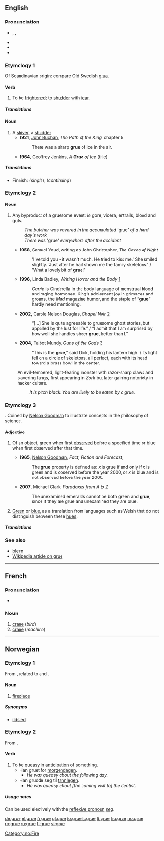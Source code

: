 {{was wotd|2009|May|14}}
{{also|Grue}}
==English==

===Pronunciation===
* {{enPR|gro͞o}}, {{IPA|/gruː/}}, {{SAMPA|/gru:/}}
* {{audio|en-us-grue.ogg|Audio (US)}}
* {{rhymes|uː}}
* {{homophones|grew}}

===Etymology 1===
Of Scandinavian origin: compare Old Swedish [[grua]].

====Verb====
{{en-verb|gru|ing}}

# {{intransitive|archaic}} To be [[frightened]]; to [[shudder]] with [[fear]].

=====Translations=====
{{trans-see|shudder}}

====Noun====
{{en-noun}}

# A [[shiver]], a [[shudder]]
#* '''1921''', [[w:John Buchan|John Buchan]], ''The Path of the King'', chapter 9
#*: There was a sharp '''grue''' of ice in the air.
#* '''1964''', Geoffrey Jenkins, ''A '''Grue''' of Ice'' (title)

=====Translations=====
{{trans-top|shiver}}
* Finnish: {{t|fi|värähdys}} (''single''), {{t-|fi|värinä}} (''continuing'')
{{trans-mid}}
{{trans-bottom}}

===Etymology 2===
{{back-form|gruesome}}

====Noun====
{{en-noun|-}}

# Any byproduct of a gruesome event: ''ie'' gore, vicera, entrails, blood and guts.
#: ''The butcher was covered in the accumulated'' 'grue''' of a hard day's work''
#: ''There was'' 'grue''' everywhere after the accident''
#* '''1958''', Samuel Youd, writing as John Christopher, ''The Caves of Night''
#*: 'I've told you - it wasn't much. He tried to kiss me.' She smiled slightly. 'Just after he had shown me the family skeletons.' / 'What a lovely bit of '''grue'''!'
#* '''1996,''' Linda Badley, ''Writing Horror and the Body'' [http://print.google.com/print?hl=en&id=iaHQorgoqd4C&pg=PA39&lpg=PA39&sig=0unz5oiZA5IURViNe75MsU7vHG4]
#*: ''Carrie'' is Cinderella in the body language of menstrual blood and raging hormones. King’s adolescent joy in grimaces and groans, the ''Mad'' magazine humor, and the staple of “'''grue'''” hardly need mentioning.
#* '''2002,''' Carole Nelson Douglas, ''Chapel Noir'' [http://print.google.com/print?hl=en&id=ZZu4sl0P1EAC&pg=PA336&lpg=PA336&sig=dPR0ntE54xw-h3m6fByM0fgJiuc]
#*: “[...] She is quite agreeable to gruesome ghost stories, but appalled by the lust for life.” / “I admit that I am surprised by how well she handles sheer '''grue''', better than I.”
#* '''2004,''' Talbot Mundy, ''Guns of the Gods'' [http://print.google.com/print?hl=en&id=PUCcyz2L1iwC&pg=PA244&lpg=PA244&sig=REDDP_txW9FrUWEogxny6lZ4wUo]
#*: “This is the '''grue''',” said Dick, holding his lantern high. / Its light fell on a circle of skeletons, all perfect, each with its head toward a brass bowl in the center.

{{en-noun}}

:An evil-tempered, light-fearing monster with razor-sharp claws and slavering fangs, first appearing in ''Zork'' but later gaining notoriety in hacker culture.
::''It is pitch black.  You are likely to be eaten by a grue.''

===Etymology 3===
{{blend|green|blue}}. Coined by [[w:Nelson_Goodman|Nelson Goodman]] to illustrate concepts in the philosophy of science.

====Adjective====
{{en-adj|-}}

# {{philosophy}} Of an object, green when first [[observe]]d before a specified time or blue when first observed after that time.
#* '''1965''', [[w:Nelson Goodman|Nelson Goodman]], ''Fact, Fiction and Forecast'',
#*: The '''grue''' property is defined as: ''x'' is grue if and only if ''x'' is green and is observed before the year 2000, or ''x'' is blue and is not observed before the year 2000.
#* '''2007''', Michael Clark, ''Paradoxes from A to Z‎''
#*: The unexamined emeralds cannot be both green and '''grue''', since if they are grue and unexamined they are blue.
# {{linguistics}} [[green|Green]] or [[blue]], as a translation from languages such as Welsh that do not distinguish between these [[hue]]s.

=====Translations=====
{{trans-top|philosophy: of an object that is first green, then blue}}
{{trans-mid}}
{{trans-bottom}}

{{trans-top|linguistics: green or blue in languages that do not distinguish the two colors}}
{{trans-mid}}
{{trans-bottom}}

===See also===
* [[bleen]]
* [[w:grue|Wikipedia article on grue]]

----

==French==

===Pronunciation===
* {{audio|Fr-grue.ogg|audio}}

===Noun===
{{fr-noun|f}}

# [[crane]] (''bird'')
# [[crane]] (''machine'')

----

==Norwegian==

===Etymology 1===
From {{LG.|no}}, related to {{term|gruve||mine}} and {{term|grav||grave}}.

====Noun====
{{no-noun-c|gru}}

# [[fireplace]]

=====Synonyms=====
* [[ildsted]]

===Etymology 2===
From {{LG.|no}}.

====Verb====
{{no-verb-1|gru}}
{{no-verb-4|gru}}

# To be [[queasy]] in [[anticipation]] of something.
#* Han gruet for [[morgendagen]].
#** ''He was queasy about the following day.''
#* Han grudde seg til [[tannlege]]n.
#** ''He was queasy about [the coming visit to] the dentist.''

=====Usage notes=====
Can be used electively with the [[reflexive pronoun]] ''[[seg]]''.

[[Category:no:Fire]]

[[de:grue]]
[[el:grue]]
[[fr:grue]]
[[gl:grue]]
[[io:grue]]
[[it:grue]]
[[lt:grue]]
[[hu:grue]]
[[no:grue]]
[[ro:grue]]
[[ru:grue]]
[[fi:grue]]
[[vi:grue]]